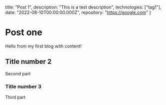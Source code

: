   title: "Post 1",
  description: "This is a test description",
  technologies: ["tag1"],
  date: "2022-08-10T00:00:00.000Z",
  repository: "https://google.com"
}

# Post one

Hello from my first blog with content!

## Title number 2

Second part

### Title number 3

Third part